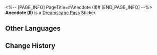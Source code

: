 <%-- [PAGE_INFO]
PageTitle=#Anecdote (II)#
[END_PAGE_INFO] --%>
{{Stub|Location information}}
{{Item Infobox
|id          = 223231
|image       = Dreamscape Pass Sticker Text.png{{subst:void|<!--$UPLOAD:<<SpriteOutput/TravelBrochure/StickFigures/TBComStickIcon.png>-<Dreamscape Pass Sticker Text.png>-<Item Icons>>-->}}
|type        = Dreamscape Pass Sticker
|type2       = Amusing Ourselves to Death Stickers
|invCategory = 
|rarity      = 4
|effect      = 
|description = Digital stickers that can be used to decorate the pages of the Dreamtour Handbook. They come in many different styles.
|source1     = [[Discuss the Penacony Grand Theater with the singer]]
}}
{{Description|Rumor has it that there was once a galactic pop star so renowned that merely standing still on stage was enough to make his audience crazy.}}
'''Anecdote (II)''' is a [[Dreamscape Pass]] Sticker.

==Other Languages==
{{Other Languages
|en   = Anecdote (II)
|zhs  = 趣闻•其二
|zht  = 趣聞•其二
|ja   = 面白い噂・2
|ko   = 흥미로운 이야기•2
|es   = Anécdota II
|fr   = Anecdote&nbsp;(II)
|ru   = Забавная история II
|th   = ข่าวลือที่น่าสนใจ 2
|vi   = Tin Thú Vị (2)
|de   = Anekdote (II)
|id   = Fakta Menarik 2
|pt   = Anedota (II)
}}

==Change History==
{{Change History|2.0}}